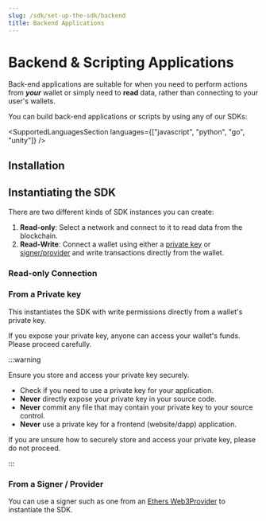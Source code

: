 ```yaml
---
slug: /sdk/set-up-the-sdk/backend
title: Backend Applications
---
```



# Backend & Scripting Applications

Back-end applications are suitable for when you need to perform actions from _**your**_ wallet or simply need to **read** data,
rather than connecting to your user's wallets.

You can build back-end applications or scripts by using any of our SDKs:

<SupportedLanguagesSection
  languages={["javascript", "python", "go", "unity"]}
/>

## Installation

<InstallingWeb3sdksCodeTabs />

## Instantiating the SDK

There are two different kinds of SDK instances you can create:

1. **Read-only**: Select a network and connect to it to read data from the blockchain.
2. **Read-Write**: Connect a wallet using either a [private key](#from-a-private-key) or [signer/provider](#from-a-signer--provider) and write transactions directly from the wallet.

### Read-only Connection

<InitializingWeb3sdksCodeTabs />

### From a Private key

This instantiates the SDK with write permissions directly from a wallet's private key.

If you expose your private key, anyone can access your wallet's funds. Please proceed carefully.

:::warning

Ensure you store and access your private key securely.

- Check if you need to use a private key for your application.
- **Never** directly expose your private key in your source code.
- **Never** commit any file that may contain your private key to your source control.
- **Never** use a private key for a frontend (website/dapp) application.

If you are unsure how to securely store and access your private key, please do not proceed.

:::

<FromPrivateKeyCodeTabs />

### From a Signer / Provider

You can use a signer such as one from an
[Ethers Web3Provider](https://docs.ethers.io/v4/cookbook-providers.html) to instantiate the SDK.

<FromSignerCodeTabs />
